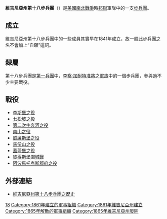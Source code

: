 {{Infobox military unit
|unit_name= 維吉尼亞州第十八步兵團
| image= Flag of Virginia (1861).png
| image_size = 150
|caption= 維吉尼亞州州旗（1861年）
|dates= 1861年5月－1865年春季
|country= [[美利堅聯盟國|美利堅聯盟國]]
|allegiance={{flag|CSA}}
|branch=
|type=
|role= [[步兵|步兵]]
|nickname=
|battles= 
*[[第一次馬納沙斯之役|第一次馬納沙斯之役]]
*[[七天戰役|七天戰役]]
*[[第二次馬納沙斯之役|第二次馬納沙斯之役]]
*[[安提頓戰役|安提頓戰役]]
*[[弗雷德里克斯堡之役|弗雷德里克斯堡之役]]
*{{le|薩福克圍城戰|Siege of Suffolk}}
*{{le|冷港之役|Battle of Cold Harbor}}
*{{le|彼得堡之圍|Siege of Petersburg}}
*{{le|五叉戰役|Battle of Five Forks}}
*[[水手溪之役|水手溪之役]]
|disbanded=1865年4月
|notable_commanders= Colonel Robert E. Withers
}}

'''維吉尼亞州第十八步兵團'''（{{lang-en|18th Virginia Infantry Regiment}}）是[[美國|美國]][[南北戰爭|南北戰爭]]時[[美利堅聯盟國|邦聯]]軍隊中的一支[[步兵團|步兵團]]。

==成立==
維吉尼亞州第十八步兵團中的一些成員其實早在1841年成立，故一般此步兵團之名不會加上“自願”這詞。

==隸屬==
第十八步兵團是[[第一兵團_(邦聯)|第一兵團]]中，[[李察·加耐特|李察·加耐特]][[准將|准將]]之[[軍旅|軍旅]]中的一個步兵團，參與過不少主要戰役。

==戰役==
*[[李斯堡之役|李斯堡之役]]
*[[七松坡之役|七松坡之役]]
*[[第二次牛奔河之役|第二次牛奔河之役]]
*[[南山之役|南山之役]]
*[[威廉斯堡之役|威廉斯堡之役]]
*[[馬份山之役|馬份山之役]]
*[[蓋茨堡之役|蓋茨堡之役]]
*[[彼得斯堡圍城戰|彼得斯堡圍城戰]]
*[[阿波馬托克斯郡府之役|阿波馬托克斯郡府之役]]

==外部連結==
*[https://web.archive.org/web/20070927020430/http://www.danvillegrays.com/ 維吉尼亞州第十八步兵團之歷史]

[[Category:維吉尼亞州步兵團|18]]
[[Category:1861年建立的軍事組織|Category:1861年建立的軍事組織]]
[[Category:1861年維吉尼亞州建立|Category:1861年維吉尼亞州建立]]
[[Category:1865年解散的軍事組織|Category:1865年解散的軍事組織]]
[[Category:1865年維吉尼亞州廢除|Category:1865年維吉尼亞州廢除]]
